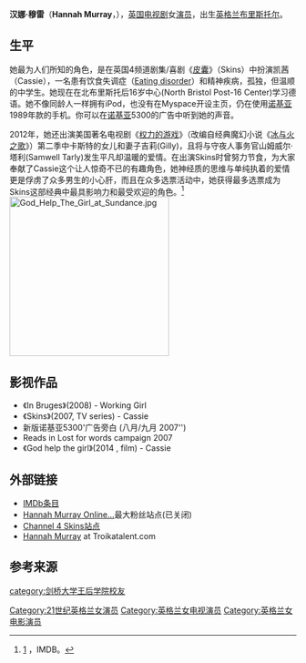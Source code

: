 {{Infobox entertainer
| 類型 = 女演員
| name = 汉娜·穆雷 <br> Hannah Murray
| image = Hannah Murray - IFFR 2015-1.jpg
| birthname = 汉娜·穆雷 <br> Hannah Murray
| birthdate = {{birth date and age|1989|07|01}}
| location = {{ENG}}[[布里斯托尔|布里斯托尔]]
| years_active = 2007年至如今
| occupation= 演员
| awards = [[翠贝卡电影节|翠贝卡电影节]]最佳女主角 (2015, Bridgend)
}}
'''汉娜·穆雷'''（'''Hannah Murray'''，{{bd|1989年|7月1日|catIdx=Murray}}），[[英国|英国]][[电视剧|电视剧]]女[[演员|演员]]，出生[[英格兰|英格兰]][[布里斯托尔|布里斯托尔]]。

== 生平 ==
她最为人们所知的角色，是在英国4频道剧集/喜剧《[[皮囊|皮囊]]》（Skins）中扮演凯茜（Cassie），一名患有饮食失调症（[[Eating_disorder|Eating disorder]]）和精神疾病，孤独，但温顺的中学生。她现在在北布里斯托后16岁中心(North Bristol Post-16 Center)学习德语。她不像同龄人一样拥有iPod，也没有在Myspace开设主页，仍在使用[[诺基亚|诺基亚]]1989年款的手机。你可以在[[诺基亚|诺基亚]]5300的广告中听到她的声音。

2012年，她还出演美国著名电视剧《[[权力的游戏_(电视剧)|权力的游戏]]》（改编自经典魔幻小说《[[冰与火之歌|冰与火之歌]]》）第二季中卡斯特的女儿和妻子吉莉(Gilly)，且将与守夜人事务官山姆威尔·塔利(Samwell Tarly)发生平凡却温暖的爱情。在出演Skins时曾努力节食，为大家奉献了Cassie这个让人惊奇不已的有趣角色，她神经质的思维与单纯执着的爱情更是俘虏了众多男生的小心肝，而且在众多选票活动中，她获得最多选票成为Skins这部经典中最具影响力和最受欢迎的角色。<ref>[http://www.imdb.com/name/nm2356940/] {{Wayback|url=http://www.imdb.com/name/nm2356940/ |date=20210318102702 }}，IMDB。</ref>
[[File:God_Help_The_Girl_at_Sundance.jpg|280px]]

==影视作品==
*《In Bruges》(2008) - Working Girl                  
*《Skins》(2007, TV series) - Cassie
*新版诺基亚5300'广告旁白 (八月/九月 2007'')
*Reads in Lost for words campaign 2007
* 《God help the girl》(2014 , film) - Cassie

==外部链接==
*[http://www.imdb.com/name/nm2356940/ IMDb条目] {{Wayback|url=http://www.imdb.com/name/nm2356940/ |date=20210318102702 }}
*[https://web.archive.org/web/20090609070825/http://www.hannahmurray.110mb.com/ Hannah Murray Online...]最大粉丝站点(已关闭)
*[http://www.channel4.com/entertainment/tv/microsites/S/skins/index.html Channel 4 Skins站点] {{Wayback|url=http://www.channel4.com/entertainment/tv/microsites/S/skins/index.html |date=20081006141533 }}
*[http://www.troikatalent.com/MD/Murray_Hannah.htm Hannah Murray] {{Wayback|url=http://www.troikatalent.com/MD/Murray_Hannah.htm |date=20160310134739 }} at Troikatalent.com

==参考来源==
{{Reflist}}

{{Authority control}}
{{DEFAULTSORT: Murray, Hannah}}
[[Category:21世纪英格兰女演员|Category:21世纪英格兰女演员]]
[[category:剑桥大学王后学院校友|category:剑桥大学王后学院校友]]
[[Category:英格兰女电视演员|Category:英格兰女电视演员]]
[[Category:英格兰女电影演员|Category:英格兰女电影演员]]